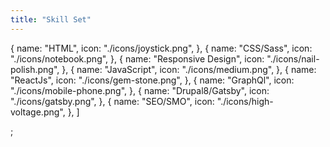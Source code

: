 ```yaml
---
title: "Skill Set"
---
```


  {
    name: "HTML",
    icon: "./icons/joystick.png",
  },
  {
    name: "CSS/Sass",
    icon: "./icons/notebook.png",
  },
  {
    name: "Responsive Design",
    icon: "./icons/nail-polish.png",
  },
  {
    name: "JavaScript",
    icon: "./icons/medium.png",
  },
  {
    name: "ReactJs",
    icon: "./icons/gem-stone.png",
  },
  {
    name: "GraphQl",
    icon: "./icons/mobile-phone.png",
  },
  {
    name: "Drupal8/Gatsby",
    icon: "./icons/gatsby.png",
  },
  {
    name: "SEO/SMO",
    icon: "./icons/high-voltage.png",
  },
]

;
